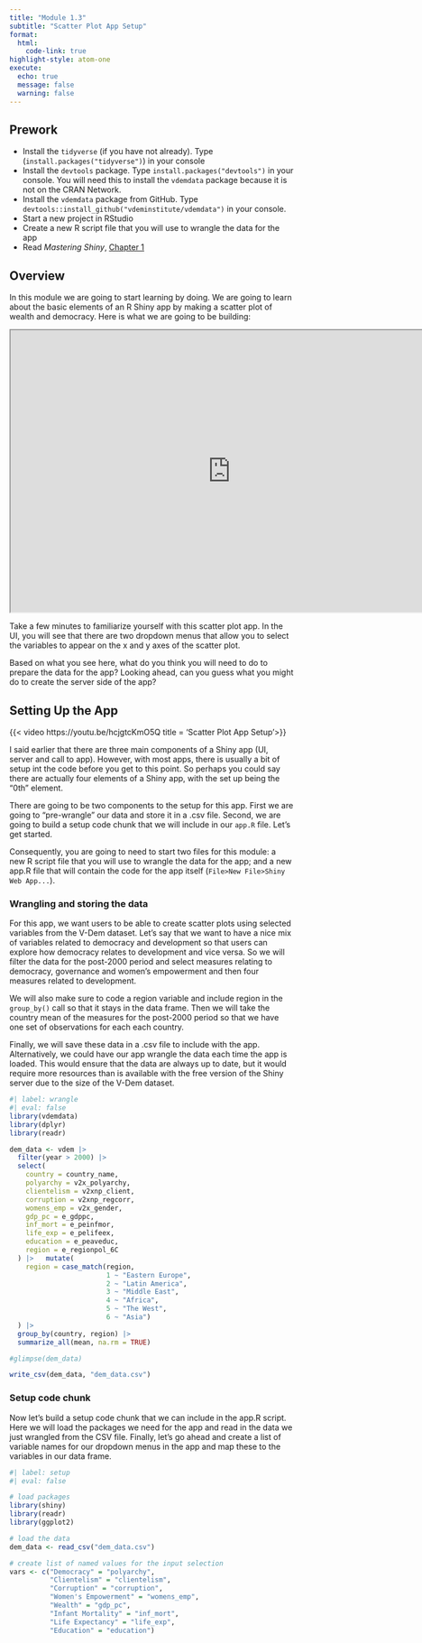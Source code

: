 ```yaml
---
title: "Module 1.3"
subtitle: "Scatter Plot App Setup"
format: 
  html:
    code-link: true
highlight-style: atom-one
execute:
  echo: true
  message: false
  warning: false
---
```


::: {.callout-tip}
## Prework

- Install the `tidyverse` (if you have not already). Type (`install.packages("tidyverse")`) in your console
- Install the `devtools` package. Type `install.packages("devtools")` in your console. You will need this to install the `vdemdata` package because it is not on the CRAN Network. 
- Install the `vdemdata` package from GitHub. Type `devtools::install_github("vdeminstitute/vdemdata")` in your console. 
- Start a new project in RStudio
- Create a new R script file that you will use to wrangle the data for the app
- Read *Mastering Shiny*, [Chapter 1](https://mastering-shiny.org/basic-app.html)
:::

## Overview

In this module we are going to start learning by doing. We are going to learn about the basic elements of an R Shiny app by making a scatter plot of wealth and democracy. Here is what we are going to be building: 

<iframe src="https://emmanuelteitelbaum.shinyapps.io/vdem-scatter-plot/" width="780" height="500" data-external="1"></iframe>

Take a few minutes to familiarize yourself with this scatter plot app. In the UI, you will see that there are two dropdown menus that allow you to select the variables to appear on the x and y axes of the scatter plot. 

Based on what you see here, what do you think you will need to do to prepare the data for the app? Looking ahead, can you guess what you might do to create the server side of the app?

## Setting Up the App

{{< video https://youtu.be/hcjgtcKmO5Q title = 'Scatter Plot App Setup'>}}

I said earlier that there are three main components of a Shiny app (UI, server and call to app). However, with most apps, there is usually a bit of setup int the code before you get to this point. So perhaps you could say there are actually four elements of a Shiny app, with the set up being the "0th" element.

There are going to be two components to the setup for this app. First we are going to "pre-wrangle" our data and store it in a .csv file. Second, we are going to build a setup code chunk that we will include in our `app.R` file. Let's get started. 

Consequently, you are going to need to start two files for this module: a new R script file that you will use to wrangle the data for the app; and a new app.R file that will contain the code for the app itself (`File>New File>Shiny Web App...`).

### Wrangling and storing the data

For this app, we want users to be able to create scatter plots using selected variables from the V-Dem dataset. Let's say that we want to have a nice mix of variables related to democracy and development so that users can explore how democracy relates to development and vice versa. So we will filter the data for the post-2000 period and select measures relating to democracy, governance and women's empowerment and then four measures related to development.

We will also make sure to code a region variable and include region in the `group_by()` call so that it stays in the data frame. Then we will take the country mean of the measures for the post-2000 period so that we have one set of observations for each each country. 

Finally, we will save these data in a .csv file to include with the app. Alternatively, we could have our app wrangle the data each time the app is loaded. This would ensure that the data are always up to date, but it would require more resources than is available with the free version of the Shiny server due to the size of the V-Dem dataset. 

```r
#| label: wrangle
#| eval: false
library(vdemdata)
library(dplyr)
library(readr)

dem_data <- vdem |>
  filter(year > 2000) |>
  select(
    country = country_name, 
    polyarchy = v2x_polyarchy,
    clientelism = v2xnp_client,
    corruption = v2xnp_regcorr,
    womens_emp = v2x_gender,
    gdp_pc = e_gdppc,
    inf_mort = e_peinfmor,
    life_exp = e_pelifeex,
    education = e_peaveduc,
    region = e_regionpol_6C 
  ) |>   mutate(
    region = case_match(region, 
                        1 ~ "Eastern Europe", 
                        2 ~ "Latin America",  
                        3 ~ "Middle East",   
                        4 ~ "Africa", 
                        5 ~ "The West", 
                        6 ~ "Asia")
  ) |>
  group_by(country, region) |>
  summarize_all(mean, na.rm = TRUE)

#glimpse(dem_data)

write_csv(dem_data, "dem_data.csv")
```

### Setup code chunk

Now let's build a setup code chunk that we can include in the app.R script. Here we will load the packages we need for the app and read in the data we just wrangled from the CSV file. Finally, let's go ahead and create a list of variable names for our dropdown menus in the app and map these to the variables in our data frame. 

```r
#| label: setup
#| eval: false

# load packages
library(shiny)
library(readr)
library(ggplot2)

# load the data 
dem_data <- read_csv("dem_data.csv")

# create list of named values for the input selection
vars <- c("Democracy" = "polyarchy",
          "Clientelism" = "clientelism",
          "Corruption" = "corruption",
          "Women's Empowerment" = "womens_emp",
          "Wealth" = "gdp_pc",
          "Infant Mortality" = "inf_mort",
          "Life Expectancy" = "life_exp", 
          "Education" = "education")
```

